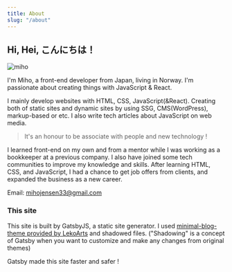 ```yaml
---
title: About
slug: "/about"
---
```


## Hi, Hei, こんにちは！ 

![miho](./profile-pic.png)

I'm Miho, a front-end developer from Japan, living in Norway. I'm passionate about creating things with JavaScript & React.

I mainly develop websites with HTML, CSS, JavaScript(&React). Creating both of static sites and dynamic sites by using SSG, CMS(WordPress), markup-based or etc. I also write tech articles about JavaScript on web media. 
>It's an honour to be associate with people and new technology !

I learned front-end on my own and from a mentor while I was working as a bookkeeper at a previous company. I also have joined some tech communities to improve my knowledge and skills. After learning HTML, CSS, and JavaScript, I had a chance to get job offers from clients, and expanded the business as a new career.

Email: mihojensen33@gmail.com

### This site
This site is built by GatsbyJS, a static site generator.
I used [minimal-blog-theme provided by LekoArts](https://github.com/LekoArts/gatsby-starter-minimal-blog) and shadowed files. ("Shadowing" is a concept of Gatsby when you want to customize and make any changes from original themes)

Gatsby made this site faster and safer !
